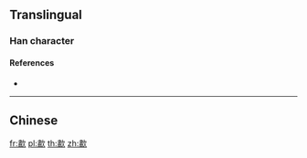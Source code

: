 {{character info/new}}
==Translingual==

===Han character===
{{Han char|rn=76|rad=欠|as=12|sn=16|four=|canj=LXNO|ids=⿰肅欠}}

====References====
* {{Han ref|kx=0572.150|dkj=16201|dj=0960.140|hdz=32153.010|uh=6B57|ud=27479}}

----

==Chinese==
{{zh-see|嘯|a}}

[[fr:歗]]
[[pl:歗]]
[[th:歗]]
[[zh:歗]]
